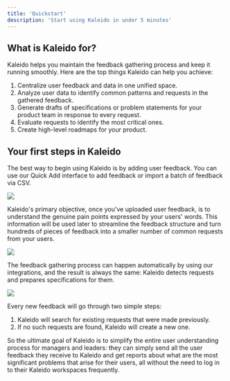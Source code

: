```yaml
---
title: 'Quickstart'
description: 'Start using Kaleido in under 5 minutes'
---
```


## What is Kaleido for?

Kaleido helps you maintain the feedback gathering process and keep it running smoothly. 
Here are the top things Kaleido can help you achieve:

1. Centralize user feedback and data in one unified space.
2. Analyze user data to identify common patterns and requests in the gathered feedback.
3. Generate drafts of specifications or problem statements for your product team in response to every request.
4. Evaluate requests to identify the most critical ones.
5. Create high-level roadmaps for your product.

## Your first steps in Kaleido

The best way to begin using Kaleido is by adding user feedback. 
You can use our Quick Add interface to add feedback or import a batch of feedback via CSV.

<Frame caption="Quick Add flow">
  <img src="/images/quickadd/quick-add.jpg" />
</Frame>

Kaleido's primary objective, once you've uploaded user feedback, is to understand the genuine pain points expressed 
by your users' words. This information will be used later to streamline the feedback structure and turn 
hundreds of pieces of feedback into a smaller number of common requests from your users.

<Frame caption="Detected requests">
  <img src="/images/quickadd/requests.jpg" />
</Frame>

The feedback gathering process can happen automatically by using our integrations, 
and the result is always the same: Kaleido detects requests and prepares specifications for them. 

<Frame caption="Prepared specifications">
  <img src="/images/quickadd/specs.jpg" />
</Frame>

Every new feedback will go through two simple steps:

1. Kaleido will search for existing requests that were made previously.
2. If no such requests are found, Kaleido will create a new one.

So the ultimate goal of Kaleido is to simplify the entire user understanding process for managers and leaders: 
they can simply send all the user feedback they receive to Kaleido and get reports about what 
are the most significant problems that arise for their users, all without the need to log in to their 
Kaleido workspaces frequently.